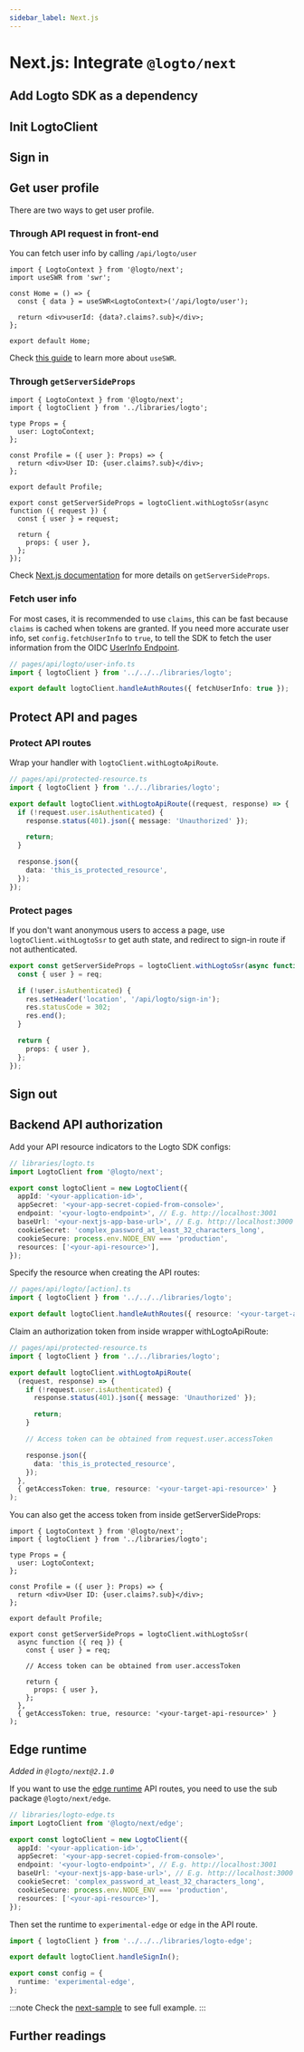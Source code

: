 ```yaml
---
sidebar_label: Next.js
---
```



# Next.js: Integrate `@logto/next`

<AppNote type="Traditional Web" />

## Add Logto SDK as a dependency

<AddSdk />

## Init LogtoClient

<InitClient />

## Sign in

<ImplementSignIn />

## Get user profile

There are two ways to get user profile.

### Through API request in front-end

You can fetch user info by calling `/api/logto/user`

```tsx
import { LogtoContext } from '@logto/next';
import useSWR from 'swr';

const Home = () => {
  const { data } = useSWR<LogtoContext>('/api/logto/user');

  return <div>userId: {data?.claims?.sub}</div>;
};

export default Home;
```

Check [this guide](https://swr.vercel.app/docs/getting-started) to learn more about `useSWR`.

### Through `getServerSideProps`

```tsx
import { LogtoContext } from '@logto/next';
import { logtoClient } from '../libraries/logto';

type Props = {
  user: LogtoContext;
};

const Profile = ({ user }: Props) => {
  return <div>User ID: {user.claims?.sub}</div>;
};

export default Profile;

export const getServerSideProps = logtoClient.withLogtoSsr(async function ({ request }) {
  const { user } = request;

  return {
    props: { user },
  };
});
```

Check [Next.js documentation](https://nextjs.org/docs/basic-features/data-fetching/get-server-side-props) for more details on `getServerSideProps`.

### Fetch user info

For most cases, it is recommended to use `claims`, this can be fast because `claims` is cached when tokens are granted. If you need more accurate user info, set `config.fetchUserInfo` to `true`, to tell the SDK to fetch the user information from the OIDC [UserInfo Endpoint](https://openid.net/specs/openid-connect-core-1_0.html#UserInfo).

```ts
// pages/api/logto/user-info.ts
import { logtoClient } from '../../../libraries/logto';

export default logtoClient.handleAuthRoutes({ fetchUserInfo: true });
```

<UserInformationClaims />

## Protect API and pages

### Protect API routes

Wrap your handler with `logtoClient.withLogtoApiRoute`.

```ts
// pages/api/protected-resource.ts
import { logtoClient } from '../../libraries/logto';

export default logtoClient.withLogtoApiRoute((request, response) => {
  if (!request.user.isAuthenticated) {
    response.status(401).json({ message: 'Unauthorized' });

    return;
  }

  response.json({
    data: 'this_is_protected_resource',
  });
});
```

### Protect pages

If you don't want anonymous users to access a page, use `logtoClient.withLogtoSsr` to get auth state, and redirect to sign-in route if not authenticated.

```ts
export const getServerSideProps = logtoClient.withLogtoSsr(async function ({ req, res }) {
  const { user } = req;

  if (!user.isAuthenticated) {
    res.setHeader('location', '/api/logto/sign-in');
    res.statusCode = 302;
    res.end();
  }

  return {
    props: { user },
  };
});
```

## Sign out

<ImplementSignOut />

## Backend API authorization

<GetAuthorizationToken />

Add your API resource indicators to the Logto SDK configs:

```ts
// libraries/logto.ts
import LogtoClient from '@logto/next';

export const logtoClient = new LogtoClient({
  appId: '<your-application-id>',
  appSecret: '<your-app-secret-copied-from-console>',
  endpoint: '<your-logto-endpoint>', // E.g. http://localhost:3001
  baseUrl: '<your-nextjs-app-base-url>', // E.g. http://localhost:3000
  cookieSecret: 'complex_password_at_least_32_characters_long',
  cookieSecure: process.env.NODE_ENV === 'production',
  resources: ['<your-api-resource>'],
});
```

Specify the resource when creating the API routes:

```ts
// pages/api/logto/[action].ts
import { logtoClient } from '../../../libraries/logto';

export default logtoClient.handleAuthRoutes({ resource: '<your-target-api-resource>' });
```

Claim an authorization token from inside wrapper withLogtoApiRoute:

```ts
// pages/api/protected-resource.ts
import { logtoClient } from '../../libraries/logto';

export default logtoClient.withLogtoApiRoute(
  (request, response) => {
    if (!request.user.isAuthenticated) {
      response.status(401).json({ message: 'Unauthorized' });

      return;
    }

    // Access token can be obtained from request.user.accessToken

    response.json({
      data: 'this_is_protected_resource',
    });
  },
  { getAccessToken: true, resource: '<your-target-api-resource>' }
);
```

You can also get the access token from inside getServerSideProps:

```tsx
import { LogtoContext } from '@logto/next';
import { logtoClient } from '../libraries/logto';

type Props = {
  user: LogtoContext;
};

const Profile = ({ user }: Props) => {
  return <div>User ID: {user.claims?.sub}</div>;
};

export default Profile;

export const getServerSideProps = logtoClient.withLogtoSsr(
  async function ({ req }) {
    const { user } = req;

    // Access token can be obtained from user.accessToken

    return {
      props: { user },
    };
  },
  { getAccessToken: true, resource: '<your-target-api-resource>' }
);
```

<ApplyAuthorizationToken />

## Edge runtime

_Added in `@logto/next@2.1.0`_

If you want to use the [edge runtime](https://nextjs.org/docs/app/building-your-application/rendering/edge-and-nodejs-runtimes) API routes, you need to use the sub package `@logto/next/edge`.

```ts
// libraries/logto-edge.ts
import LogtoClient from '@logto/next/edge';

export const logtoClient = new LogtoClient({
  appId: '<your-application-id>',
  appSecret: '<your-app-secret-copied-from-console>',
  endpoint: '<your-logto-endpoint>', // E.g. http://localhost:3001
  baseUrl: '<your-nextjs-app-base-url>', // E.g. http://localhost:3000
  cookieSecret: 'complex_password_at_least_32_characters_long',
  cookieSecure: process.env.NODE_ENV === 'production',
  resources: ['<your-api-resource>'],
});
```

Then set the runtime to `experimental-edge` or `edge` in the API route.

```ts
import { logtoClient } from '../../../libraries/logto-edge';

export default logtoClient.handleSignIn();

export const config = {
  runtime: 'experimental-edge',
};
```

:::note
Check the [next-sample](https://github.com/logto-io/js/tree/master/packages/next-sample) to see full example.
:::

## Further readings

<FurtherReadings />
